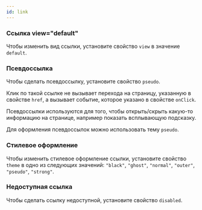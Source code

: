 ```yaml
---
id: link
---
```






### Ссылка view="default"

Чтобы изменить вид ссылки, установите свойство `view` в значение `dеfault`.

<Example
    component={View}
    source={ViewSource}
/>

### Псевдоссылка

Чтобы сделать псевдоссылку, установите свойство `pseudo`.

Клик по такой ссылке не вызывает перехода на страницу, указанную в свойстве `href`, а вызывает событие, которое указано в свойстве `onClick`.

Псевдоссылки используются для того, чтобы открыть/скрыть какую-то информацию на странице, например показать всплывающую подсказку.

Для оформления псевдоссылок можно использовать тему `pseudo`.

<Example
    component={Pseudo}
    source={PseudoSource}
/>

### Стилевое оформление

Чтобы изменить стилевое оформление ссылки, установите свойство `theme` в одно из следующих значений: `"black"`, `"ghost"`, `"normal"`, `"outer"`, `"pseudo"`, `"strong"`.

<Example
    component={Theme}
    source={PseudoSource}
/>

### Недоступная ссылка

Чтобы сделать ссылку недоступной, установите свойство `disabled`.

<Example
    component={Theme}
    source={PseudoSource}
/>
